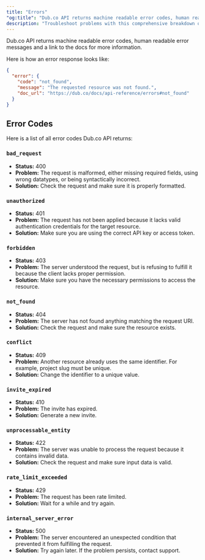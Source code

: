 ```yaml
---
title: "Errors"
"og:title": "Dub.co API returns machine readable error codes, human readable error messages and a link to the docs for more information"
description: "Troubleshoot problems with this comprehensive breakdown of all error codes."
---
```


Dub.co API returns machine readable error codes, human readable error messages and a link to the docs for more information.

Here is how an error response looks like:

```json
{
  "error": {
    "code": "not_found",
    "message": "The requested resource was not found.",
    "doc_url": "https://dub.co/docs/api-reference/errors#not_found"
  }
}
```

## Error Codes

Here is a list of all error codes Dub.co API returns:

### `bad_request`

- **Status:** 400
- **Problem:** The request is malformed, either missing required fields, using wrong datatypes, or being syntactically incorrect.
- **Solution:** Check the request and make sure it is properly formatted.

### `unauthorized`

- **Status:** 401
- **Problem:** The request has not been applied because it lacks valid authentication credentials for the target resource.
- **Solution:** Make sure you are using the correct API key or access token.

### `forbidden`

- **Status:** 403
- **Problem:** The server understood the request, but is refusing to fulfill it because the client lacks proper permission.
- **Solution:** Make sure you have the necessary permissions to access the resource.

### `not_found`

- **Status:** 404
- **Problem:** The server has not found anything matching the request URI.
- **Solution:** Check the request and make sure the resource exists.

### `conflict`

- **Status:** 409
- **Problem:** Another resource already uses the same identifier. For example, project slug must be unique.
- **Solution:** Change the identifier to a unique value.

### `invite_expired`

- **Status:** 410
- **Problem:** The invite has expired.
- **Solution:** Generate a new invite.

### `unprocessable_entity`

- **Status:** 422
- **Problem:** The server was unable to process the request because it contains invalid data.
- **Solution:** Check the request and make sure input data is valid.

### `rate_limit_exceeded`

- **Status:** 429
- **Problem:** The request has been rate limited.
- **Solution:** Wait for a while and try again.

### `internal_server_error`

- **Status:** 500
- **Problem:** The server encountered an unexpected condition that prevented it from fulfilling the request.
- **Solution:** Try again later. If the problem persists, contact support.
